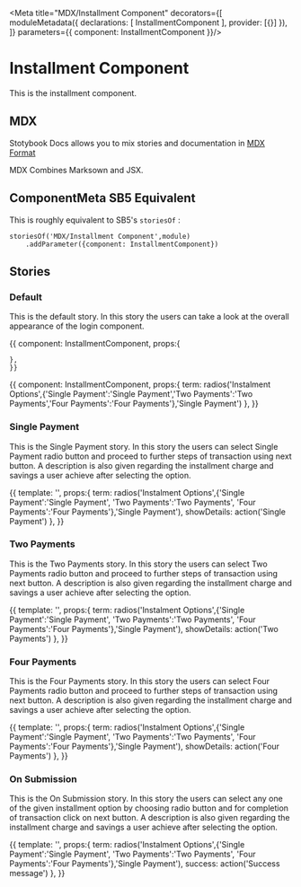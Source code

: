 
<Meta title="MDX/Installment Component" decorators={[
    moduleMetadata({
        declarations: [
            InstallmentComponent
        ],
        provider: [{}]
    }),
]} parameters={{
    component: InstallmentComponent
}}/>

# Installment Component 

This is the installment component.

## MDX

Stotybook Docs allows you to mix stories and documentation in 
[MDX Format](https://mdxjs.com/)

MDX Combines Marksown and JSX.

## ComponentMeta SB5 Equivalent

This is roughly equivalent to SB5's `storiesOf` :

```
storiesOf('MDX/Installment Component',module)
    .addParameter({component: InstallmentComponent})

```

## Stories

### Default

This is the default story. In this story the users can take a look at the overall
appearance of the login component.

<Preview>
  <Story name="Default">{{
    component: InstallmentComponent,
    props:{
      
    },
    }}    
  </Story>
</Preview>

<Preview>
  <Story name="Installment Type">{{
    component: InstallmentComponent,
    props:{
      term: radios('Instalment Options',{'Single Payment':'Single Payment','Two Payments':'Two Payments','Four Payments':'Four Payments'},'Single Payment')
    },
    }}    
  </Story>
</Preview>

### Single Payment

This is the Single Payment story. In this story the users can select Single Payment radio button and proceed to 
further steps of transaction using next button. A description is also given regarding the installment charge and savings a
user achieve after selecting the option. 

<Preview>
  <Story name="Single Payment">{{    
    template: '<app-installment (OnSinglePayment)="showDetails($event)"></app-installment>',
    props:{
        term: radios('Instalment Options',{'Single Payment':'Single Payment',
                                            'Two Payments':'Two Payments',
                                            'Four Payments':'Four Payments'},'Single Payment'),
        showDetails: action('Single Payment')
    },
    }}    
  </Story>
</Preview>

### Two Payments

This is the Two Payments story. In this story the users can select Two Payments radio button and proceed to 
further steps of transaction using next button. A description is also given regarding the installment charge and savings a
user achieve after selecting the option.

<Preview>
  <Story name="Two Payments">{{    
    template: '<app-installment (OnTwoPayments)="showDetails($event)"></app-installment>',
    props:{
      term: radios('Instalment Options',{'Single Payment':'Single Payment',
                                            'Two Payments':'Two Payments',
                                            'Four Payments':'Four Payments'},'Single Payment'),
        showDetails: action('Two Payments')
    },
    }}    
  </Story>
</Preview>

### Four Payments

This is the Four Payments story. In this story the users can select Four Payments radio button and proceed to 
further steps of transaction using next button. A description is also given regarding the installment charge and savings a
user achieve after selecting the option.

<Preview>
  <Story name="Four Payments">{{    
    template: '<app-installment (OnFourPayments)="showDetails($event)"></app-installment>',
    props:{
      term: radios('Instalment Options',{'Single Payment':'Single Payment',
                                            'Two Payments':'Two Payments',
                                            'Four Payments':'Four Payments'},'Single Payment'),
        showDetails: action('Four Payments')
    },
    }}    
  </Story>
</Preview>

### On Submission

This is the On Submission story. In this story the users can select any one of the given installment option by choosing radio button 
and for completion of transaction click on next button. A description is also given regarding the installment charge and savings a
user achieve after selecting the option.

<Preview>
  <Story name="On Submission">{{    
    template: '<app-installment (OnSubmission)="success($event)"></app-installment>',
    props:{
        term: radios('Instalment Options',{'Single Payment':'Single Payment',
                                            'Two Payments':'Two Payments',
                                            'Four Payments':'Four Payments'},'Single Payment'),
        success: action('Success message')
    },
    }}    
  </Story>
</Preview>